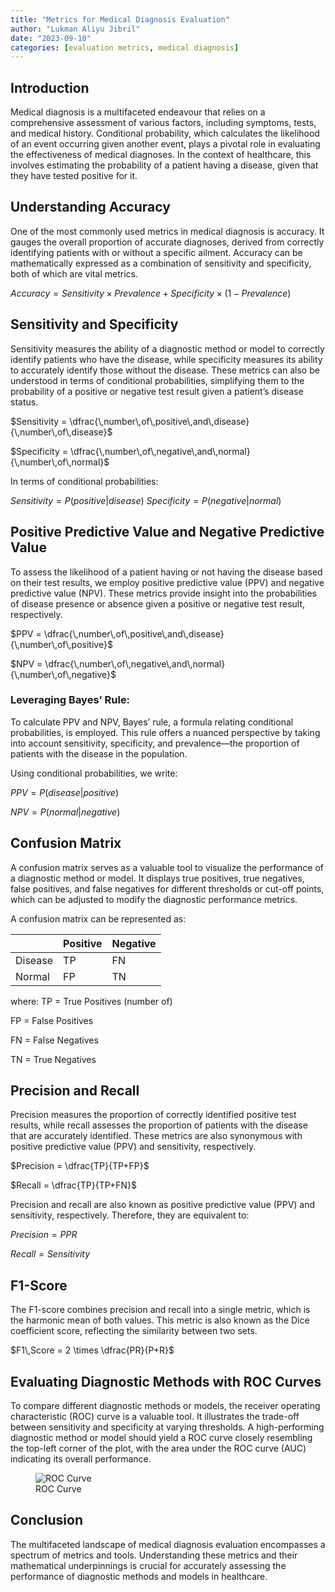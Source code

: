 ```yaml
---
title: "Metrics for Medical Diagnosis Evaluation"
author: "Lukman Aliyu Jibril"
date: "2023-09-10"
categories: [evaluation metrics, medical diagnosis]
---
```


## Introduction

Medical diagnosis is a multifaceted endeavour that relies on a comprehensive assessment of various factors, including symptoms, tests, and medical history. Conditional probability, which calculates the likelihood of an event occurring given another event, plays a pivotal role in evaluating the effectiveness of medical diagnoses. In the context of healthcare, this involves estimating the probability of a patient having a disease, given that they have tested positive for it.

## Understanding Accuracy

One of the most commonly used metrics in medical diagnosis is accuracy. It gauges the overall proportion of accurate diagnoses, derived from correctly identifying patients with or without a specific ailment. Accuracy can be mathematically expressed as a combination of sensitivity and specificity, both of which are vital metrics.

$Accuracy = Sensitivity \times Prevalence + Specificity \times (1 - Prevalence)$

## Sensitivity and Specificity

Sensitivity measures the ability of a diagnostic method or model to correctly identify patients who have the disease, while specificity measures its ability to accurately identify those without the disease. These metrics can also be understood in terms of conditional probabilities, simplifying them to the probability of a positive or negative test result given a patient's disease status.


$Sensitivity = \dfrac{\,number\,of\,positive\,and\,disease}{\,number\,of\,disease}$

$Specificity = \dfrac{\,number\,of\,negative\,and\,normal}{\,number\,of\,normal}$

In terms of conditional probabilities:

$Sensitivity = P(positive|disease)$
$Specificity = P(negative|normal)$

## Positive Predictive Value and Negative Predictive Value

To assess the likelihood of a patient having or not having the disease based on their test results, we employ positive predictive value (PPV) and negative predictive value (NPV). These metrics provide insight into the probabilities of disease presence or absence given a positive or negative test result, respectively.

$PPV = \dfrac{\,number\,of\,positive\,and\,disease}{\,number\,of\,positive}$

$NPV = \dfrac{\,number\,of\,negative\,and\,normal}{\,number\,of\,negative}$

### Leveraging Bayes' Rule:

To calculate PPV and NPV, Bayes' rule, a formula relating conditional probabilities, is employed. This rule offers a nuanced perspective by taking into account sensitivity, specificity, and prevalence—the proportion of patients with the disease in the population.


Using conditional probabilities, we write:

$PPV = P(disease|positive)$

$NPV = P(normal|negative)$


## Confusion Matrix

A confusion matrix serves as a valuable tool to visualize the performance of a diagnostic method or model. It displays true positives, true negatives, false positives, and false negatives for different thresholds or cut-off points, which can be adjusted to modify the diagnostic performance metrics.

A confusion matrix can be represented as:

|               | Positive | Negative |
|---------------|----------|----------|
| Disease       | TP       | FN       |
| Normal        | FP       | TN       |

where:
TP = True Positives (number of)

FP = False Positives

FN = False Negatives

TN = True Negatives

## Precision and Recall 

Precision measures the proportion of correctly identified positive test results, while recall assesses the proportion of patients with the disease that are accurately identified. These metrics are also synonymous with positive predictive value (PPV) and sensitivity, respectively.

$Precision = \dfrac{TP}{TP+FP}$

$Recall = \dfrac{TP}{TP+FN}$

Precision and recall are also known as positive predictive value (PPV) and sensitivity, respectively. Therefore, they are equivalent to:

$Precision = PPR$

$Recall = Sensitivity$

## F1-Score

The F1-score combines precision and recall into a single metric, which is the harmonic mean of both values. This metric is also known as the Dice coefficient score, reflecting the similarity between two sets.


$F1\,Score  = 2 \times \dfrac{PR}{P+R}$

## Evaluating Diagnostic Methods with ROC Curves

To compare different diagnostic methods or models, the receiver operating characteristic (ROC) curve is a valuable tool. It illustrates the trade-off between sensitivity and specificity at varying thresholds. A high-performing diagnostic method or model should yield a ROC curve closely resembling the top-left corner of the plot, with the area under the ROC curve (AUC) indicating its overall performance.

![ROC Curve](roc_curve.png)


## Conclusion

The multifaceted landscape of medical diagnosis evaluation encompasses a spectrum of metrics and tools. Understanding these metrics and their mathematical underpinnings is crucial for accurately assessing the performance of diagnostic methods and models in healthcare.




